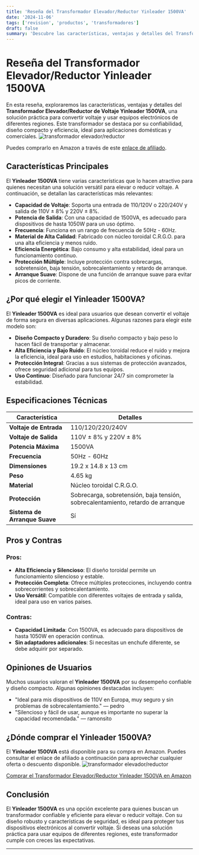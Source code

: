 ```yaml
---
title: 'Reseña del Transformador Elevador/Reductor Yinleader 1500VA'
date: '2024-11-06'
tags: ['revision', 'productos', 'transformadores']
draft: false
summary: 'Descubre las características, ventajas y detalles del Transformador Elevador/Reductor Yinleader 1500VA.'
---
```


# Reseña del Transformador Elevador/Reductor Yinleader 1500VA

En esta reseña, exploraremos las características, ventajas y detalles del **Transformador Elevador/Reductor de Voltaje Yinleader 1500VA**, una solución práctica para convertir voltaje y usar equipos electrónicos de diferentes regiones. Este transformador se destaca por su confiabilidad, diseño compacto y eficiencia, ideal para aplicaciones domésticas y comerciales.
![transformador elevador/reductor ](https://m.media-amazon.com/images/I/71oR0hcqFcL._SX522_.jpg)

Puedes comprarlo en Amazon a través de este [enlace de afiliado](https://amzn.to/4hEq3IW).

## Características Principales

El **Yinleader 1500VA** tiene varias características que lo hacen atractivo para quienes necesitan una solución versátil para elevar o reducir voltaje. A continuación, se detallan las características más relevantes:

- **Capacidad de Voltaje**: Soporta una entrada de 110/120V o 220/240V y salida de 110V ± 8% y 220V ± 8%.
- **Potencia de Salida**: Con una capacidad de 1500VA, es adecuado para dispositivos de hasta 1050W para un uso óptimo.
- **Frecuencia**: Funciona en un rango de frecuencia de 50Hz - 60Hz.
- **Material de Alta Calidad**: Fabricado con núcleo toroidal C.R.G.O. para una alta eficiencia y menos ruido.
- **Eficiencia Energética**: Bajo consumo y alta estabilidad, ideal para un funcionamiento continuo.
- **Protección Múltiple**: Incluye protección contra sobrecargas, sobretensión, baja tensión, sobrecalentamiento y retardo de arranque.
- **Arranque Suave**: Dispone de una función de arranque suave para evitar picos de corriente.

## ¿Por qué elegir el Yinleader 1500VA?

El **Yinleader 1500VA** es ideal para usuarios que desean convertir el voltaje de forma segura en diversas aplicaciones. Algunas razones para elegir este modelo son:

- **Diseño Compacto y Duradero**: Su diseño compacto y bajo peso lo hacen fácil de transportar y almacenar.
- **Alta Eficiencia y Bajo Ruido**: El núcleo toroidal reduce el ruido y mejora la eficiencia, ideal para uso en estudios, habitaciones y oficinas.
- **Protección Integral**: Gracias a sus sistemas de protección avanzados, ofrece seguridad adicional para tus equipos.
- **Uso Continuo**: Diseñado para funcionar 24/7 sin comprometer la estabilidad.

## Especificaciones Técnicas

| Característica                | Detalles                                                                        |
| ----------------------------- | ------------------------------------------------------------------------------- |
| **Voltaje de Entrada**        | 110/120/220/240V                                                                |
| **Voltaje de Salida**         | 110V ± 8% y 220V ± 8%                                                           |
| **Potencia Máxima**           | 1500VA                                                                          |
| **Frecuencia**                | 50Hz - 60Hz                                                                     |
| **Dimensiones**               | 19.2 x 14.8 x 13 cm                                                             |
| **Peso**                      | 4.65 kg                                                                         |
| **Material**                  | Núcleo toroidal C.R.G.O.                                                        |
| **Protección**                | Sobrecarga, sobretensión, baja tensión, sobrecalentamiento, retardo de arranque |
| **Sistema de Arranque Suave** | Sí                                                                              |

## Pros y Contras

### Pros:

- **Alta Eficiencia y Silencioso**: El diseño toroidal permite un funcionamiento silencioso y estable.
- **Protección Completa**: Ofrece múltiples protecciones, incluyendo contra sobrecorrientes y sobrecalentamiento.
- **Uso Versátil**: Compatible con diferentes voltajes de entrada y salida, ideal para uso en varios países.

### Contras:

- **Capacidad Limitada**: Con 1500VA, es adecuado para dispositivos de hasta 1050W en operación continua.
- **Sin adaptadores adicionales**: Si necesitas un enchufe diferente, se debe adquirir por separado.

## Opiniones de Usuarios

Muchos usuarios valoran el **Yinleader 1500VA** por su desempeño confiable y diseño compacto. Algunas opiniones destacadas incluyen:

- "Ideal para mis dispositivos de 110V en Europa, muy seguro y sin problemas de sobrecalentamiento." — pedro
- "Silencioso y fácil de usar, aunque es importante no superar la capacidad recomendada." — ramonsito

## ¿Dónde comprar el Yinleader 1500VA?

El **Yinleader 1500VA** está disponible para su compra en Amazon. Puedes consultar el enlace de afiliado a continuación para aprovechar cualquier oferta o descuento disponible.
![transformador elevador/reductor ](https://m.media-amazon.com/images/I/61CDvSEI3wL._SX522_.jpg)

[Comprar el Transformador Elevador/Reductor Yinleader 1500VA en Amazon](https://amzn.to/4hEq3IW)

## Conclusión

El **Yinleader 1500VA** es una opción excelente para quienes buscan un transformador confiable y eficiente para elevar o reducir voltaje. Con su diseño robusto y características de seguridad, es ideal para proteger tus dispositivos electrónicos al convertir voltaje. Si deseas una solución práctica para usar equipos de diferentes regiones, este transformador cumple con creces las expectativas.

---
